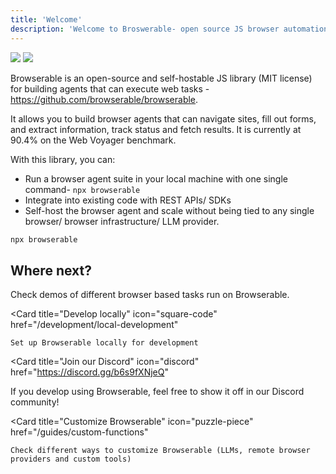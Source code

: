 ```yaml
---
title: 'Welcome'
description: 'Welcome to Broswerable- open source JS browser automation library for AI agents'
---
```


<img class="block dark:hidden" src="/browserable-ai.png" />
<img class="hidden dark:block invert-0" src="/browserable-ai-invert.png" />

Browserable is an open-source and self-hostable JS library (MIT license) for building agents that can execute web tasks - https://github.com/browserable/browserable.

It allows you to build browser agents that can navigate sites, fill out forms, and extract information, track status and fetch results. It is currently at 90.4% on the Web Voyager benchmark.

With this library, you can:
- Run a browser agent suite in your local machine with one single command- `npx browserable`
- Integrate into existing code with REST APIs/ SDKs
- Self-host the browser agent and scale without being tied to any single browser/ browser infrastructure/ LLM provider.

```bash
npx browserable
```

## Where next?

<CardGroup>

<Card title="Check out demos" icon="file" href="/getting-started/demos">
    Check demos of different browser based tasks run on Browserable.
</Card>

<Card
  title="Develop locally"
  icon="square-code"
  href="/development/local-development"
>
    Set up Browserable locally for development
</Card>

<Card
  title="Join our Discord"
  icon="discord"
  href="https://discord.gg/b6s9fXNjeQ"
>
   If you develop using Browserable, feel free to show it off in our Discord community!
</Card>

<Card
  title="Customize Browserable"
  icon="puzzle-piece"
  href="/guides/custom-functions"
>
    Check different ways to customize Browserable (LLMs, remote browser providers and custom tools)
</Card>

</CardGroup>
